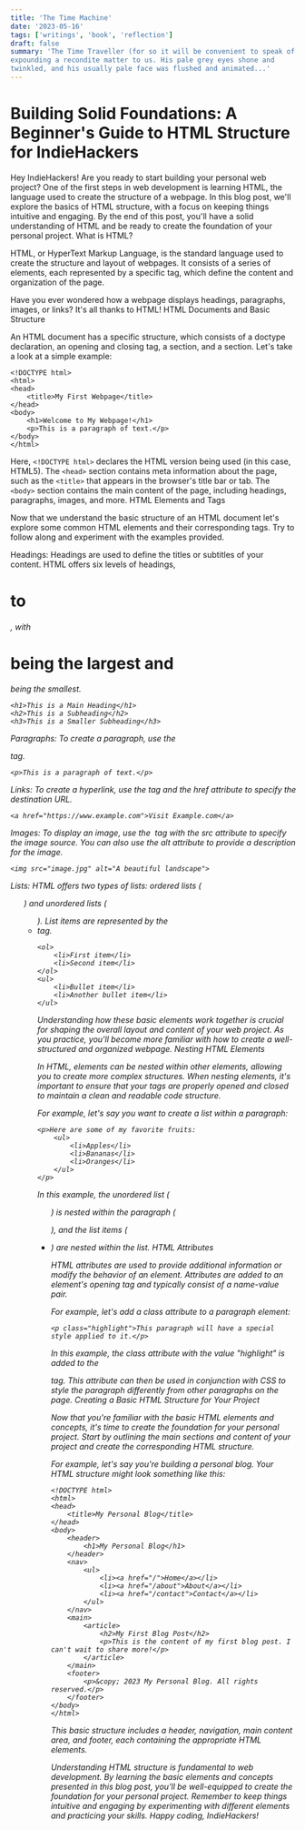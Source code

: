 ```yaml
---
title: 'The Time Machine'
date: '2023-05-16'
tags: ['writings', 'book', 'reflection']
draft: false
summary: 'The Time Traveller (for so it will be convenient to speak of him) was
expounding a recondite matter to us. His pale grey eyes shone and
twinkled, and his usually pale face was flushed and animated...'
---
```


# Building Solid Foundations: A Beginner's Guide to HTML Structure for IndieHackers

Hey IndieHackers! Are you ready to start building your personal web project? One of the first steps in web development is learning HTML, the language used to create the structure of a webpage. In this blog post, we'll explore the basics of HTML structure, with a focus on keeping things intuitive and engaging. By the end of this post, you'll have a solid understanding of HTML and be ready to create the foundation of your personal project.
What is HTML?

HTML, or HyperText Markup Language, is the standard language used to create the structure and layout of webpages. It consists of a series of elements, each represented by a specific tag, which define the content and organization of the page.

Have you ever wondered how a webpage displays headings, paragraphs, images, or links? It's all thanks to HTML!
HTML Documents and Basic Structure

An HTML document has a specific structure, which consists of a doctype declaration, an opening and closing <html> tag, a <head> section, and a <body> section. Let's take a look at a simple example:

```
<!DOCTYPE html>
<html>
<head>
    <title>My First Webpage</title>
</head>
<body>
    <h1>Welcome to My Webpage!</h1>
    <p>This is a paragraph of text.</p>
</body>
</html>
```

Here, `<!DOCTYPE html>` declares the HTML version being used (in this case, HTML5). The `<head>` section contains meta information about the page, such as the `<title>` that appears in the browser's title bar or tab. The `<body>` section contains the main content of the page, including headings, paragraphs, images, and more.
HTML Elements and Tags

Now that we understand the basic structure of an HTML document let's explore some common HTML elements and their corresponding tags. Try to follow along and experiment with the examples provided.

Headings: Headings are used to define the titles or subtitles of your content. HTML offers six levels of headings, <h1> to <h6>, with <h1> being the largest and <h6> being the smallest.

```
<h1>This is a Main Heading</h1>
<h2>This is a Subheading</h2>
<h3>This is a Smaller Subheading</h3>
```

Paragraphs: To create a paragraph, use the <p> tag.

```
<p>This is a paragraph of text.</p>
```

Links: To create a hyperlink, use the <a> tag and the href attribute to specify the destination URL.

```
<a href="https://www.example.com">Visit Example.com</a>
```

Images: To display an image, use the <img> tag with the src attribute to specify the image source. You can also use the alt attribute to provide a description for the image.

```
<img src="image.jpg" alt="A beautiful landscape">
```

Lists: HTML offers two types of lists: ordered lists (<ol>) and unordered lists (<ul>). List items are represented by the <li> tag.

```
<ol>
    <li>First item</li>
    <li>Second item</li>
</ol>
<ul>
    <li>Bullet item</li>
    <li>Another bullet item</li>
</ul>
```

Understanding how these basic elements work together is crucial for shaping the overall layout and content of your web project. As you practice, you'll become more familiar with how to create a well-structured and organized webpage.
Nesting HTML Elements

In HTML, elements can be nested within other elements, allowing you to create more complex structures. When nesting elements, it's important to ensure that your tags are properly opened and closed to maintain a clean and readable code structure.

For example, let's say you want to create a list within a paragraph:

```
<p>Here are some of my favorite fruits:
    <ul>
        <li>Apples</li>
        <li>Bananas</li>
        <li>Oranges</li>
    </ul>
</p>
```

In this example, the unordered list (<ul>) is nested within the paragraph (<p>), and the list items (<li>) are nested within the list.
HTML Attributes

HTML attributes are used to provide additional information or modify the behavior of an element. Attributes are added to an element's opening tag and typically consist of a name-value pair.

For example, let's add a class attribute to a paragraph element:

```
<p class="highlight">This paragraph will have a special style applied to it.</p>
```

In this example, the class attribute with the value "highlight" is added to the <p> tag. This attribute can then be used in conjunction with CSS to style the paragraph differently from other paragraphs on the page.
Creating a Basic HTML Structure for Your Project

Now that you're familiar with the basic HTML elements and concepts, it's time to create the foundation for your personal project. Start by outlining the main sections and content of your project and create the corresponding HTML structure.

For example, let's say you're building a personal blog. Your HTML structure might look something like this:

```
<!DOCTYPE html>
<html>
<head>
    <title>My Personal Blog</title>
</head>
<body>
    <header>
        <h1>My Personal Blog</h1>
    </header>
    <nav>
        <ul>
            <li><a href="/">Home</a></li>
            <li><a href="/about">About</a></li>
            <li><a href="/contact">Contact</a></li>
        </ul>
    </nav>
    <main>
        <article>
            <h2>My First Blog Post</h2>
            <p>This is the content of my first blog post. I can't wait to share more!</p>
        </article>
    </main>
    <footer>
        <p>&copy; 2023 My Personal Blog. All rights reserved.</p>
    </footer>
</body>
</html>
```

This basic structure includes a header, navigation, main content area, and footer, each containing the appropriate HTML elements.

Understanding HTML structure is fundamental to web development. By learning the basic elements and concepts presented in this blog post, you'll be well-equipped to create the foundation for your personal project. Remember to keep things intuitive and engaging by experimenting with different elements and practicing your skills. Happy coding, IndieHackers!

